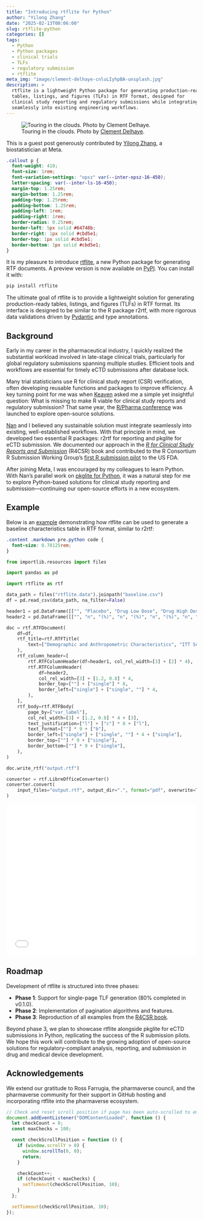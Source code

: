 ```yaml
---
title: "Introducing rtflite for Python"
author: "Yilong Zhang"
date: "2025-02-13T00:06:00"
slug: rtflite-python
categories: []
tags:
  - Python
  - Python packages
  - clinical trials
  - TLFs
  - regulatory submission
  - rtflite
meta_img: "image/clement-delhaye-cnluLIyhpBA-unsplash.jpg"
description: >
  rtflite is a lightweight Python package for generating production-ready
  tables, listings, and figures (TLFs) in RTF format, designed for
  clinical study reporting and regulatory submissions while integrating
  seamlessly into existing engineering workflows.
---
```


![Touring in the clouds. Photo by [Clement Delhaye](https://unsplash.com/photos/cnluLIyhpBA).
](/image/clement-delhaye-cnluLIyhpBA-unsplash.jpg)

::: {.callout}
This is a guest post generously contributed by
[Yilong Zhang](https://www.linkedin.com/in/yilongzhang/),
a biostatistician at Meta.
:::

```css
.callout p {
  font-weight: 410;
  font-size: 1rem;
  font-variation-settings: "opsz" var(--inter-opsz-16-450);
  letter-spacing: var(--inter-ls-16-450);
  margin-top: 1.25rem;
  margin-bottom: 1.25rem;
  padding-top: 1.25rem;
  padding-bottom: 1.25rem;
  padding-left: 1rem;
  padding-right: 1rem;
  border-radius: 0.25rem;
  border-left: 5px solid #64748b;
  border-right: 1px solid #cbd5e1;
  border-top: 1px solid #cbd5e1;
  border-bottom: 1px solid #cbd5e1;
}
```

It is my pleasure to introduce [rtflite](https://pharmaverse.github.io/rtflite/),
a new Python package for generating RTF documents.
A preview version is now available on [PyPI](https://pypi.org/project/rtflite/).
You can install it with:

```bash
pip install rtflite
```

The ultimate goal of rtflite is to provide a lightweight solution for
generating production-ready tables, listings, and figures (TLFs) in RTF format.
Its interface is designed to be similar to the R package r2rtf,
with more rigorous data validations driven by
[Pydantic](https://docs.pydantic.dev/) and type annotations.

## Background

Early in my career in the pharmaceutical industry, I quickly realized the
substantial workload involved in late-stage clinical trials, particularly
for global regulatory submissions spanning multiple studies.
Efficient tools and workflows are essential for timely eCTD submissions
after database lock.

Many trial statisticians use R for clinical study report (CSR) verification,
often developing reusable functions and packages to improve efficiency.
A key turning point for me was when [Keaven](https://keaven.github.io/) asked
me a simple yet insightful question: What is missing to make R viable for
clinical study reports and regulatory submission?
That same year, the [R/Pharma conference](https://rinpharma.com/event/rinpharma2018/)
was launched to explore open-source solutions.

[Nan](https://nanx.me/) and I believed any sustainable solution must
integrate seamlessly into existing, well-established workflows.
With that principle in mind, we developed two essential R packages:
r2rtf for reporting and pkglite for eCTD submission.
We documented our approach in the
[_R for Clinical Study Reports and Submission_](https://r4csr.org) (R4CSR)
book and contributed to the R Consortium R Submission Working Group's
[first R submission pilot](https://rconsortium.github.io/submissions-wg/pilot1.html)
to the US FDA.

After joining Meta, I was encouraged by my colleagues to learn Python.
With Nan's parallel work on
[pkglite for Python](https://nanx.me/blog/post/pkglite-python/),
it was a natural step for me to explore Python-based solutions for clinical
study reporting and submission---continuing our open-source efforts
in a new ecosystem.

## Example

Below is an [example](https://pharmaverse.github.io/rtflite/articles/example-baseline/)
demonstrating how rtflite can be used to generate a baseline characteristics
table in RTF format, similar to r2rtf:

```css
.content .markdown pre.python code {
  font-size: 0.78125rem;
}
```

```python
from importlib.resources import files

import pandas as pd

import rtflite as rtf

data_path = files("rtflite.data").joinpath("baseline.csv")
df = pd.read_csv(data_path, na_filter=False)

header1 = pd.DataFrame([["", "Placebo", "Drug Low Dose", "Drug High Dose", "Total"]])
header2 = pd.DataFrame([["", "n", "(%)", "n", "(%)", "n", "(%)", "n", "(%)"]])

doc = rtf.RTFDocument(
    df=df,
    rtf_title=rtf.RTFTitle(
        text=["Demographic and Anthropometric Characteristics", "ITT Subjects"]
    ),
    rtf_column_header=[
        rtf.RTFColumnHeader(df=header1, col_rel_width=[3] + [2] * 4),
        rtf.RTFColumnHeader(
            df=header2,
            col_rel_width=[3] + [1.2, 0.8] * 4,
            border_top=[""] + ["single"] * 8,
            border_left=["single"] + ["single", ""] * 4,
        ),
    ],
    rtf_body=rtf.RTFBody(
        page_by=["var_label"],
        col_rel_width=[3] + [1.2, 0.8] * 4 + [3],
        text_justification=["l"] + ["c"] * 8 + ["l"],
        text_format=[""] * 9 + ["b"],
        border_left=["single"] + ["single", ""] * 4 + ["single"],
        border_top=[""] * 9 + ["single"],
        border_bottom=[""] * 9 + ["single"],
    ),
)

doc.write_rtf("output.rtf")

converter = rtf.LibreOfficeConverter()
converter.convert(
    input_files="output.rtf", output_dir=".", format="pdf", overwrite=True
)
```

<embed src="output.pdf" style="width:100%; height:400px" type="application/pdf">

<p></p>

## Roadmap

Development of rtflite is structured into three phases:

- **Phase 1**: Support for single-page TLF generation (80% completed in v0.1.0).
- **Phase 2**: Implementation of pagination algorithms and features.
- **Phase 3**: Reproduction of all examples from the [R4CSR book](https://r4csr.org).

Beyond phase 3, we plan to showcase rtflite alongside pkglite for eCTD
submissions in Python, replicating the success of the R submission pilots.
We hope this work will contribute to the growing adoption of open-source
solutions for regulatory-compliant analysis, reporting, and submission
in drug and medical device development.

## Acknowledgements

We extend our gratitude to Ross Farrugia, the pharmaverse council,
and the pharmaverse community for their support in GitHub hosting and
incorporating rtflite into the pharmaverse ecosystem.

```js
// Check and reset scroll position if page has been auto-scrolled to embed
document.addEventListener("DOMContentLoaded", function () {
  let checkCount = 0;
  const maxChecks = 100;

  const checkScrollPosition = function () {
    if (window.scrollY > 0) {
      window.scrollTo(0, 0);
      return;
    }

    checkCount++;
    if (checkCount < maxChecks) {
      setTimeout(checkScrollPosition, 10);
    }
  };

  setTimeout(checkScrollPosition, 10);
});
```

